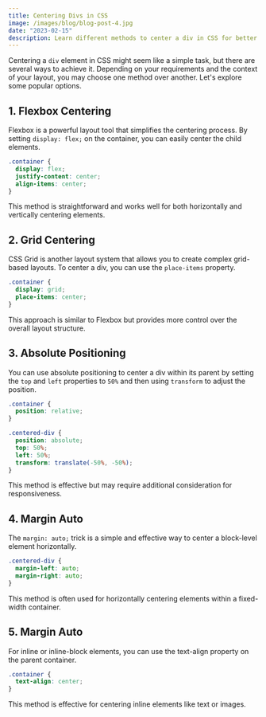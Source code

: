 ```yaml
---
title: Centering Divs in CSS
image: /images/blog/blog-post-4.jpg
date: "2023-02-15"
description: Learn different methods to center a div in CSS for better layout control.
---
```


Centering a `div` element in CSS might seem like a simple task, but there are several ways to achieve it. Depending on your requirements and the context of your layout, you may choose one method over another. Let's explore some popular options.

## 1. Flexbox Centering

Flexbox is a powerful layout tool that simplifies the centering process. By setting `display: flex;` on the container, you can easily center the child elements.

```css
.container {
  display: flex;
  justify-content: center;
  align-items: center;
}
```

This method is straightforward and works well for both horizontally and vertically centering elements.

## 2. Grid Centering

CSS Grid is another layout system that allows you to create complex grid-based layouts. To center a div, you can use the `place-items` property.

```css
.container {
  display: grid;
  place-items: center;
}
```

This approach is similar to Flexbox but provides more control over the overall layout structure.

## 3. Absolute Positioning

You can use absolute positioning to center a div within its parent by setting the `top` and `left` properties to `50%` and then using `transform` to adjust the position.

```css
.container {
  position: relative;
}

.centered-div {
  position: absolute;
  top: 50%;
  left: 50%;
  transform: translate(-50%, -50%);
}
```
This method is effective but may require additional consideration for responsiveness.

## 4. Margin Auto

The `margin: auto;` trick is a simple and effective way to center a block-level element horizontally.

```css
.centered-div {
  margin-left: auto;
  margin-right: auto;
}
```
This method is often used for horizontally centering elements within a fixed-width container.

## 5. Margin Auto

For inline or inline-block elements, you can use the text-align property on the parent container.

```css
.container {
  text-align: center;
}
```

This method is effective for centering inline elements like text or images.
